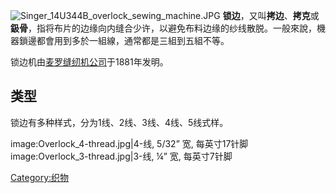 {{expand|time=2010-04-25T11:35:02+00:00}}
{{refimprove|time=2010-04-25T11:35:02+00:00}}
[[File:Singer_14U344B_overlock_sewing_machine.JPG|right]]
'''锁边'''，又叫'''拷边'''、'''拷克'''或'''鈒骨'''，指将布片的边缘向内缝合少许，以避免布料边缘的纱线散脱。一般來說，機器鎖邊都會用到多於一組線，通常都是三組到五組不等。

锁边机由[[麦罗缝纫机公司|麦罗缝纫机公司]]于1881年发明。

== 类型 ==
锁边有多种样式，分为1线、2线、3线、4线、5线式样。
<gallery>
image:Overlock_4-thread.jpg|4-线, 5/32” 宽, 每英寸17针脚
image:Overlock_3-thread.jpg|3-线, ¼” 宽, 每英寸7针脚
</gallery>
{{Clothes-stub}}

[[Category:织物|Category:织物]]